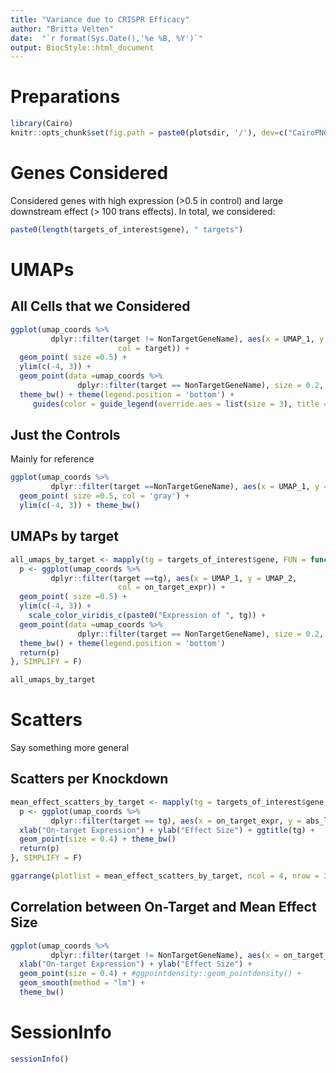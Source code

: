 ```yaml
---
title: "Variance due to CRISPR Efficacy"
author: "Britta Velten"
date:  "`r format(Sys.Date(),'%e %B, %Y')`"
output: BiocStyle::html_document
---
```


# Preparations
```r
library(Cairo)
knitr::opts_chunk$set(fig.path = paste0(plotsdir, '/'), dev=c("CairoPNG", "pdf"))
```

# Genes Considered

Considered genes with high expression (>0.5 in control) and large downstream effect (> 100 trans effects). In total, we considered:

```r
paste0(length(targets_of_interest$gene), " targets")
```


# UMAPs

## All Cells that we Considered

```r
ggplot(umap_coords %>%
         dplyr::filter(target != NonTargetGeneName), aes(x = UMAP_1, y = UMAP_2, 
                        col = target)) + 
  geom_point( size =0.5) + 
  ylim(c(-4, 3)) + 
  geom_point(data =umap_coords %>%
               dplyr::filter(target == NonTargetGeneName), size = 0.2, alpha = 0.4, col = 'gray') +  
  theme_bw() + theme(legend.position = 'bottom') +
     guides(color = guide_legend(override.aes = list(size = 3), title = 'Target' ) )

```

## Just the Controls

Mainly for reference
```r

ggplot(umap_coords %>%
         dplyr::filter(target ==NonTargetGeneName), aes(x = UMAP_1, y = UMAP_2)) + 
  geom_point( size =0.5, col = 'gray') + 
  ylim(c(-4, 3)) + theme_bw()

```

## UMAPs by target

```r

all_umaps_by_target <- mapply(tg = targets_of_interest$gene, FUN = function(tg){
  p <- ggplot(umap_coords %>%
         dplyr::filter(target ==tg), aes(x = UMAP_1, y = UMAP_2, 
                        col = on_target_expr)) + 
  geom_point( size =0.5) + 
  ylim(c(-4, 3)) + 
    scale_color_viridis_c(paste0("Expression of ", tg)) +
  geom_point(data =umap_coords %>%
               dplyr::filter(target == NonTargetGeneName), size = 0.2, alpha = 0.4, col = 'gray') +  
  theme_bw() + theme(legend.position = 'bottom') 
  return(p)
}, SIMPLIFY = F)

all_umaps_by_target

```


# Scatters

Say something more general

## Scatters per Knockdown

```r

mean_effect_scatters_by_target <- mapply(tg = targets_of_interest$gene, FUN = function(tg){
  p <- ggplot(umap_coords %>%
         dplyr::filter(target == tg), aes(x = on_target_expr, y = abs_lfc_deg_mean)) + 
  xlab("On-target Expression") + ylab("Effect Size") + ggtitle(tg) + 
  geom_point(size = 0.4) + theme_bw()
  return(p)
}, SIMPLIFY = F)

ggarrange(plotlist = mean_effect_scatters_by_target, ncol = 4, nrow = 3)

```


## Correlation between On-Target and Mean Effect Size

```r
ggplot(umap_coords %>%
         dplyr::filter(target != NonTargetGeneName), aes(x = on_target_expr, y = abs_lfc_deg_mean)) + 
  xlab("On-target Expression") + ylab("Effect Size") + 
  geom_point(size = 0.4) + #ggpointdensity::geom_pointdensity() + 
  geom_smooth(method = "lm") + 
  theme_bw()
```

# SessionInfo
```r
sessionInfo()
```

